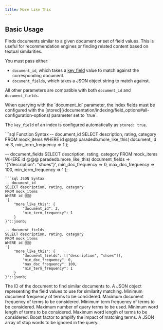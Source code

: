 ```yaml
---
title: More Like This
---
```


## Basic Usage

Finds documents similar to a given document or set of field values. This is useful for recommendation engines or finding related content based on textual similarities.

You must pass either:

- `document_id`, which takes a [key_field](/documentation/indexing/create_index#choosing-a-key-field) value to match against the corresponding document.
- `document_fields`, which takes a JSON object string to match against.

All other parameters are compatible with both `document_id` and `document_fields`.

<Note>
  When querying with the `document_id` parameter, the index fields must be configured with the
  [stored](/documentation/indexing/field_options#all-configuration-options) parameter set to `true`.

  The `key_field` of an index is configured automatically as `stored: true`.
</Note>

<CodeGroup>
```sql Function Syntax
-- document_id
SELECT description, rating, category
FROM mock_items
WHERE id @@@ paradedb.more_like_this(
  document_id => 3,
  min_term_frequency => 1
);

-- document_fields
SELECT description, rating, category
FROM mock_items
WHERE id @@@ paradedb.more_like_this(
document_fields => '{"description": "shoes"}',
min_doc_frequency => 0,
max_doc_frequency => 100,
min_term_frequency => 1
);

````
```sql JSON Syntax
-- document_id
SELECT description, rating, category
FROM mock_items
WHERE id @@@
'{
    "more_like_this": {
        "document_id": 3,
        "min_term_frequency": 1
    }
}'::jsonb;

-- document_fields
SELECT description, rating, category
FROM mock_items
WHERE id @@@
'{
    "more_like_this": {
        "document_fields": [["description", "shoes"]],
        "min_doc_frequency": 0,
        "max_doc_frequency": 100,
        "min_term_frequency": 1
    }
}'::jsonb;
````

</CodeGroup>

<div className="mt-8" />

<ParamField body="document_id">
  The ID of the document to find similar documents to.
</ParamField>
<ParamField body="document_fields">
  A JSON object representing the field values to use for similarity matching.
</ParamField>
<ParamField body="min_doc_frequency">
  Minimum document frequency of terms to be considered.
</ParamField>
<ParamField body="max_doc_frequency">
  Maximum document frequency of terms to be considered.
</ParamField>
<ParamField body="min_term_frequency">
  Minimum term frequency of terms to be considered.
</ParamField>
<ParamField body="max_query_terms">
  Maximum number of query terms to be used.
</ParamField>
<ParamField body="min_word_length">
  Minimum word length of terms to be considered.
</ParamField>
<ParamField body="max_word_length">
  Maximum word length of terms to be considered.
</ParamField>
<ParamField body="boost_factor">
  Boost factor to amplify the impact of matching terms.
</ParamField>
<ParamField body="stop_words">
  A JSON array of stop words to be ignored in the query.
</ParamField>
